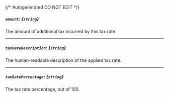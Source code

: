 {/* Autogenerated DO NOT EDIT  */}
##### `amount`: *{`string`}*
The amount of additional tax incurred by this tax rate.

---
##### `taxRateDescription`: *{`string`}*
The human\-readable description of the applied tax rate.

---
##### `taxRatePercentage`: *{`string`}*
The tax rate percentage, out of 100.


